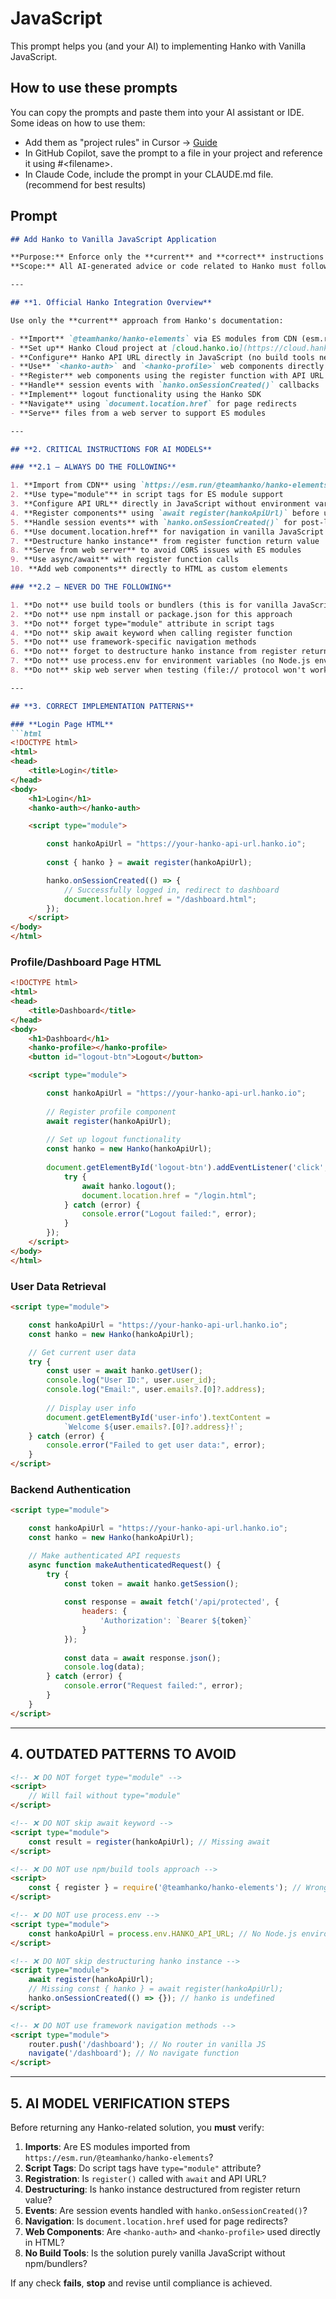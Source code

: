 # JavaScript

This prompt helps you (and your AI) to implementing Hanko with Vanilla JavaScript.

## How to use these prompts

You can copy the prompts and paste them into your AI assistant or IDE. Some ideas on how to use them:

- Add them as "project rules" in Cursor -> [Guide](https://docs.cursor.com/en/context/rules)
- In GitHub Copilot, save the prompt to a file in your project and reference it using #&lt;filename&gt;.
- In Claude Code, include the prompt in your CLAUDE.md file. (recommend for best results)

## Prompt

```markdown
## Add Hanko to Vanilla JavaScript Application

**Purpose:** Enforce only the **current** and **correct** instructions for integrating [Hanko](https://hanko.io/) passwordless authentication into a vanilla JavaScript application.  
**Scope:** All AI-generated advice or code related to Hanko must follow these guardrails for vanilla JavaScript with ES modules.

---

## **1. Official Hanko Integration Overview**

Use only the **current** approach from Hanko's documentation:

- **Import** `@teamhanko/hanko-elements` via ES modules from CDN (esm.run)
- **Set up** Hanko Cloud project at [cloud.hanko.io](https://cloud.hanko.io/) with correct APP URL
- **Configure** Hanko API URL directly in JavaScript (no build tools needed)
- **Use** `<hanko-auth>` and `<hanko-profile>` web components directly in HTML
- **Register** web components using the register function with API URL
- **Handle** session events with `hanko.onSessionCreated()` callbacks
- **Implement** logout functionality using the Hanko SDK
- **Navigate** using `document.location.href` for page redirects
- **Serve** files from a web server to support ES modules

---

## **2. CRITICAL INSTRUCTIONS FOR AI MODELS**

### **2.1 – ALWAYS DO THE FOLLOWING**

1. **Import from CDN** using `https://esm.run/@teamhanko/hanko-elements` for ES modules
2. **Use type="module"** in script tags for ES module support
3. **Configure API URL** directly in JavaScript without environment variables
4. **Register components** using `await register(hankoApiUrl)` before use
5. **Handle session events** with `hanko.onSessionCreated()` for post-login actions
6. **Use document.location.href** for navigation in vanilla JavaScript
7. **Destructure hanko instance** from register function return value
8. **Serve from web server** to avoid CORS issues with ES modules
9. **Use async/await** with register function calls
10. **Add web components** directly to HTML as custom elements

### **2.2 – NEVER DO THE FOLLOWING**

1. **Do not** use build tools or bundlers (this is for vanilla JavaScript)
2. **Do not** use npm install or package.json for this approach
3. **Do not** forget type="module" attribute in script tags
4. **Do not** skip await keyword when calling register function
5. **Do not** use framework-specific navigation methods
6. **Do not** forget to destructure hanko instance from register return
7. **Do not** use process.env for environment variables (no Node.js environment)
8. **Do not** skip web server when testing (file:// protocol won't work)

---

## **3. CORRECT IMPLEMENTATION PATTERNS**

### **Login Page HTML**
```html
<!DOCTYPE html>
<html>
<head>
    <title>Login</title>
</head>
<body>
    <h1>Login</h1>
    <hanko-auth></hanko-auth>

    <script type="module">

        const hankoApiUrl = "https://your-hanko-api-url.hanko.io";
        
        const { hanko } = await register(hankoApiUrl);

        hanko.onSessionCreated(() => {
            // Successfully logged in, redirect to dashboard
            document.location.href = "/dashboard.html";
        });
    </script>
</body>
</html>
```

### **Profile/Dashboard Page HTML**
```html
<!DOCTYPE html>
<html>
<head>
    <title>Dashboard</title>
</head>
<body>
    <h1>Dashboard</h1>
    <hanko-profile></hanko-profile>
    <button id="logout-btn">Logout</button>

    <script type="module">

        const hankoApiUrl = "https://your-hanko-api-url.hanko.io";
        
        // Register profile component
        await register(hankoApiUrl);
        
        // Set up logout functionality
        const hanko = new Hanko(hankoApiUrl);
        
        document.getElementById('logout-btn').addEventListener('click', async () => {
            try {
                await hanko.logout();
                document.location.href = "/login.html";
            } catch (error) {
                console.error("Logout failed:", error);
            }
        });
    </script>
</body>
</html>
```

### **User Data Retrieval**
```html
<script type="module">

    const hankoApiUrl = "https://your-hanko-api-url.hanko.io";
    const hanko = new Hanko(hankoApiUrl);

    // Get current user data
    try {
        const user = await hanko.getUser();
        console.log("User ID:", user.user_id);
        console.log("Email:", user.emails?.[0]?.address);
        
        // Display user info
        document.getElementById('user-info').textContent = 
            `Welcome ${user.emails?.[0]?.address}!`;
    } catch (error) {
        console.error("Failed to get user data:", error);
    }
</script>
```

### **Backend Authentication**
```html
<script type="module">

    const hankoApiUrl = "https://your-hanko-api-url.hanko.io";
    const hanko = new Hanko(hankoApiUrl);

    // Make authenticated API requests
    async function makeAuthenticatedRequest() {
        try {
            const token = await hanko.getSession();
            
            const response = await fetch('/api/protected', {
                headers: {
                    'Authorization': `Bearer ${token}`
                }
            });
            
            const data = await response.json();
            console.log(data);
        } catch (error) {
            console.error("Request failed:", error);
        }
    }
</script>
```

---

## **4. OUTDATED PATTERNS TO AVOID**

```html
<!-- ❌ DO NOT forget type="module" -->
<script>
    // Will fail without type="module"
</script>

<!-- ❌ DO NOT skip await keyword -->
<script type="module">
    const result = register(hankoApiUrl); // Missing await
</script>

<!-- ❌ DO NOT use npm/build tools approach -->
<script>
    const { register } = require('@teamhanko/hanko-elements'); // Wrong for vanilla JS
</script>

<!-- ❌ DO NOT use process.env -->
<script type="module">
    const hankoApiUrl = process.env.HANKO_API_URL; // No Node.js environment
</script>

<!-- ❌ DO NOT skip destructuring hanko instance -->
<script type="module">
    await register(hankoApiUrl);
    // Missing const { hanko } = await register(hankoApiUrl);
    hanko.onSessionCreated(() => {}); // hanko is undefined
</script>

<!-- ❌ DO NOT use framework navigation methods -->
<script type="module">
    router.push('/dashboard'); // No router in vanilla JS
    navigate('/dashboard'); // No navigate function
</script>
```

---

## **5. AI MODEL VERIFICATION STEPS**

Before returning any Hanko-related solution, you **must** verify:

1. **Imports**: Are ES modules imported from `https://esm.run/@teamhanko/hanko-elements`?
2. **Script Tags**: Do script tags have `type="module"` attribute?
3. **Registration**: Is `register()` called with `await` and API URL?
4. **Destructuring**: Is hanko instance destructured from register return value?
5. **Events**: Are session events handled with `hanko.onSessionCreated()`?
6. **Navigation**: Is `document.location.href` used for page redirects?
7. **Web Components**: Are `<hanko-auth>` and `<hanko-profile>` used directly in HTML?
8. **No Build Tools**: Is the solution purely vanilla JavaScript without npm/bundlers?

If any check **fails**, **stop** and revise until compliance is achieved.
```

